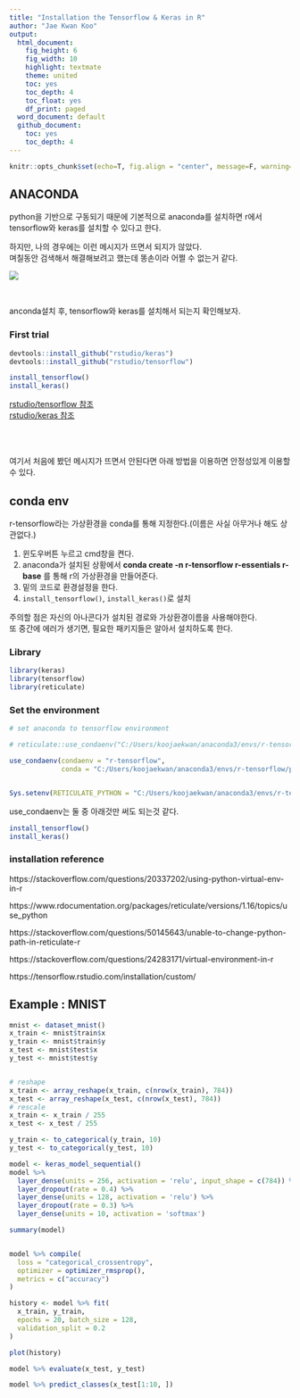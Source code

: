 ```yaml
---
title: "Installation the Tensorflow & Keras in R"
author: "Jae Kwan Koo"
output:
  html_document:
    fig_height: 6
    fig_width: 10
    highlight: textmate
    theme: united
    toc: yes
    toc_depth: 4
    toc_float: yes
    df_print: paged
  word_document: default
  github_document:
    toc: yes
    toc_depth: 4
---  
```


```r
knitr::opts_chunk$set(echo=T, fig.align = "center", message=F, warning=F, fig.height = 5, cache=F, dpi = 300, dev = "png")
```  

## ANACONDA  

python을 기반으로 구동되기 때문에 기본적으로 anaconda를 설치하면 r에서 tensorflow와 keras를 설치할 수 있다고 한다.  

하지만, 나의 경우에는 이런 메시지가 뜨면서 되지가 않았다.  
며칠동안 검색해서 해결해보려고 했는데 똥손이라 어쩔 수 없는거 같다.  

![](D:/Jae Kwan/프로그래밍 공부/케라스설치R/image/error_image.png)  

<br>

anconda설치 후, tensorflow와 keras를 설치해서 되는지 확인해보자.  

### First trial  

```r
devtools::install_github("rstudio/keras")
devtools::install_github("rstudio/tensorflow")

install_tensorflow()
install_keras()
```  

[rstudio/tensorflow 참조](https://github.com/rstudio/tensorflow)  
[rstudio/keras 참조](https://github.com/rstudio/keras)  

<br>
<br>

여기서 처음에 봤던 메시지가 뜨면서 안된다면 아래 방법을 이용하면 안정성있게 이용할 수 있다.  


## conda env  


r-tensorflow라는 가상환경을 conda를 통해 지정한다.(이름은 사실 아무거나 해도 상관없다.)  

1. 윈도우버튼 누르고 cmd창을 켠다.  
2. anaconda가 설치된 상황에서 **conda create -n r-tensorflow r-essentials r-base** 를 통해 r의 가상환경을 만들어준다.  
3. 밑의 코드로 환경설정을 한다.  
4. `install_tensorflow()`, `install_keras()`로 설치  


주의할 점은 자신의 아나콘다가 설치된 경로와 가상환경이름을 사용해야한다.  
또 중간에 에러가 생기면, 필요한 패키지들은 알아서 설치하도록 한다.  


### Library  

```r
library(keras)
library(tensorflow)
library(reticulate)
```  

### Set the environment  

```r
# set anaconda to tensorflow environment

# reticulate::use_condaenv("C:/Users/koojaekwan/anaconda3/envs/r-tensorflow")

use_condaenv(condaenv = "r-tensorflow", 
             conda = "C:/Users/koojaekwan/anaconda3/envs/r-tensorflow/python.exe")


Sys.setenv(RETICULATE_PYTHON = "C:/Users/koojaekwan/anaconda3/envs/r-tensorflow")
```  

use_condaenv는 둘 중 아래것만 써도 되는것 같다.  

```r
install_tensorflow()
install_keras()
```  



### installation reference  

https://stackoverflow.com/questions/20337202/using-python-virtual-env-in-r  

https://www.rdocumentation.org/packages/reticulate/versions/1.16/topics/use_python  

https://stackoverflow.com/questions/50145643/unable-to-change-python-path-in-reticulate-r  

https://stackoverflow.com/questions/24283171/virtual-environment-in-r  

https://tensorflow.rstudio.com/installation/custom/  


## Example : MNIST  

```r
mnist <- dataset_mnist()
x_train <- mnist$train$x
y_train <- mnist$train$y
x_test <- mnist$test$x
y_test <- mnist$test$y


# reshape
x_train <- array_reshape(x_train, c(nrow(x_train), 784))
x_test <- array_reshape(x_test, c(nrow(x_test), 784))
# rescale
x_train <- x_train / 255
x_test <- x_test / 255

y_train <- to_categorical(y_train, 10)
y_test <- to_categorical(y_test, 10)

model <- keras_model_sequential() 
model %>% 
  layer_dense(units = 256, activation = 'relu', input_shape = c(784)) %>% 
  layer_dropout(rate = 0.4) %>% 
  layer_dense(units = 128, activation = 'relu') %>%
  layer_dropout(rate = 0.3) %>%
  layer_dense(units = 10, activation = 'softmax')

summary(model)


model %>% compile(
  loss = "categorical_crossentropy",
  optimizer = optimizer_rmsprop(),
  metrics = c("accuracy")
)

history <- model %>% fit(
  x_train, y_train, 
  epochs = 20, batch_size = 128, 
  validation_split = 0.2
)

plot(history)

model %>% evaluate(x_test, y_test)

model %>% predict_classes(x_test[1:10, ])
```





